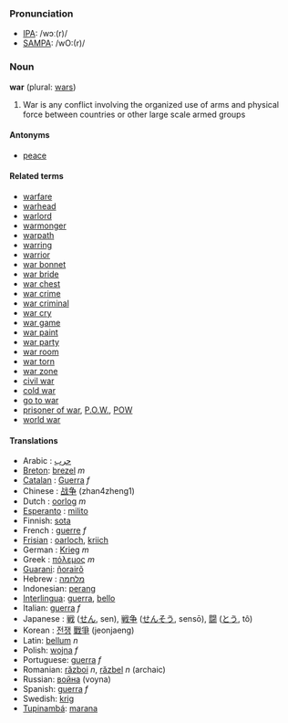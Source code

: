 ===Pronunciation===
*[[w:IPA|IPA]]: /wɔː(r)/
*[[w:SAMPA|SAMPA]]: /wO:(r)/

===Noun===
'''war''' (plural: [[wars]])

#War is any conflict involving the organized use of arms and physical force between countries or other large scale armed groups

====Antonyms====
*[[peace]]

====Related terms====
*[[warfare]]
*[[warhead]]
*[[warlord]]
*[[warmonger]]
*[[warpath]]
*[[warring]]
*[[warrior]]
*[[war bonnet]]
*[[war bride]]
*[[war chest]]
*[[war crime]]
*[[war criminal]]
*[[war cry]]
*[[war game]]
*[[war paint]]
*[[war party]]
*[[war room]]
*[[war torn]]
*[[war zone]]
*[[civil war]]
*[[cold war]]
*[[go to war]]
*[[prisoner of war]], [[P.O.W.]], [[POW]]
*[[world war]]

====Translations====
*Arabic : [[حرب]]
*[[Breton]]: [[brezel]] ''m''
*[[Catalan]] : [[Guerra]] ''f''
*Chinese : [[战争]] (zhan4zheng1)
*Dutch : [[oorlog]] ''m''
*[[Esperanto]] : [[milito]]
*Finnish: [[sota]]
*French : [[guerre]] ''f''
*[[Frisian]] : [[oarloch]], [[kriich]]
*German : [[Krieg]] ''m''
*Greek : [[πόλεμος]] ''m''
*[[Guarani]]: [[ñorairõ]]
*Hebrew : [[מלחמה]]
*Indonesian: [[perang]]
*[[Interlingua]]: [[guerra]], [[bello]]
*Italian: [[guerra]] ''f''
*Japanese : [[戦]] ([[せん]], sen), [[戦争]] ([[せんそう]], sensō), [[闘]] ([[とう]], tô)
*Korean : [[전쟁]] [[戰爭]] (jeonjaeng)
*Latin: [[bellum]] ''n''
*Polish: [[wojna]] ''f''
*Portuguese: [[guerra]] ''f''
*Romanian: [[război]] ''n'', [[răzbel]] ''n'' (archaic)
*Russian: [[война]] (voyna)
*Spanish: [[guerra]] ''f''
*Swedish: [[krig]]
*[[Tupinambá]]: [[marana]]